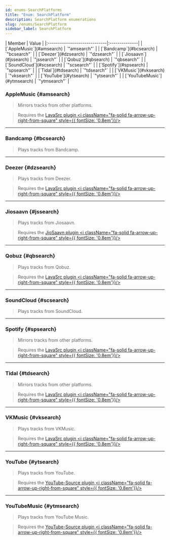 ```yaml
---
id: enums-SearchPlatforms
title: "Enum: SearchPlatform"
description: SearchPlatform enumerations
slug: /enums/SearchPlatform
sidebar_label: SearchPlatform
---
```



<Tabs>
        <TabItem value="members" label="Enumeration Members" default>
        | Member                       | Value         |
        |:-----------------------------|:--------------|
        | [`AppleMusic`](#amsearch)    | `"amsearch"`  |
        | [`Bandcamp`](#bcsearch)      | `"bcsearch"`  |
        | [`Deezer`](#dzsearch)        | `"dzsearch"`  |
        | [`Jiosaavn`](#jssearch)      | `"jssearch"`  |
        | [`Qobuz`](#qbsearch)         | `"qbsearch"`  |
        | [`SoundCloud`](#scsearch)    | `"scsearch"`  |
        | [`Spotify`](#spsearch)       | `"spsearch"`  |
        | [`Tidal`](#tdsearch)         | `"tdsearch"`  | 
        | [`VKMusic`](#vksearch)       | `"vksearch"`  | 
        | [`YouTube`](#ytsearch)       | `"ytsearch"`  |
        | [`YouTubeMusic`](#ytmsearch) | `"ytmsearch"` |
        </TabItem>
</Tabs>

### AppleMusic {#amsearch}

> Mirrors tracks from other platforms.

> Requires the [LavaSrc plugin <i className="fa-solid fa-arrow-up-right-from-square" style={{ fontSize: '0.8em'}}/>](https://github.com/topi314/LavaSrc)

---

### Bandcamp {#bcsearch}

> Plays tracks from Bandcamp.

---

### Deezer {#dzsearch}

> Plays tracks from Deezer.

> Requires the [LavaSrc plugin <i className="fa-solid fa-arrow-up-right-from-square" style={{ fontSize: '0.8em'}}/>](https://github.com/topi314/LavaSrc)

---

### Jiosaavn {#jssearch}

> Plays tracks from Jiosaavn.

> Requires the [JioSaavn plugin <i className="fa-solid fa-arrow-up-right-from-square" style={{ fontSize: '0.8em'}}/>](https://github.com/appujet/jiosaavn-plugin)

---

### Qobuz {#qbsearch}

> Plays tracks from Qobuz.

> Requires the [LavaSrc plugin <i className="fa-solid fa-arrow-up-right-from-square" style={{ fontSize: '0.8em'}}/>](https://github.com/topi314/LavaSrc)

---

### SoundCloud {#scsearch}

> Plays tracks from SoundCloud.

---

### Spotify {#spsearch}

> Mirrors tracks from other platforms.

> Requires the [LavaSrc plugin <i className="fa-solid fa-arrow-up-right-from-square" style={{ fontSize: '0.8em'}}/>](https://github.com/topi314/LavaSrc)

---

### Tidal {#tdsearch}

> Mirrors tracks from other platforms.

> Requires the [LavaSrc plugin <i className="fa-solid fa-arrow-up-right-from-square" style={{ fontSize: '0.8em'}}/>](https://github.com/topi314/LavaSrc)

---

### VKMusic {#vksearch}

> Plays tracks from VKMusic.

> Requires the [LavaSrc plugin <i className="fa-solid fa-arrow-up-right-from-square" style={{ fontSize: '0.8em'}}/>](https://github.com/topi314/LavaSrc)

---

### YouTube {#ytsearch}

> Plays tracks from YouTube.

> Requires the [YouTube-Source plugin <i className="fa-solid fa-arrow-up-right-from-square" style={{ fontSize: '0.8em'}}/>](https://github.com/lavalink-devs/youtube-source)

---

### YouTubeMusic {#ytmsearch}

> Plays tracks from YouTube Music.

> Requires the [YouTube-Source plugin <i className="fa-solid fa-arrow-up-right-from-square" style={{ fontSize: '0.8em'}}/>](https://github.com/lavalink-devs/youtube-source)